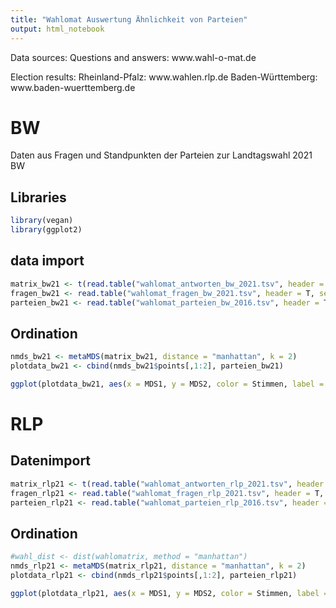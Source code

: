 ---
title: "Wahlomat Auswertung Ähnlichkeit von Parteien"
output: html_notebook
---

Data sources:
Questions and answers: www.wahl-o-mat.de

Election results:
Rheinland-Pfalz: www.wahlen.rlp.de
Baden-Württemberg: www.baden-wuerttemberg.de


# BW
Daten aus Fragen und Standpunkten der Parteien zur Landtagswahl 2021 BW

## Libraries
```{r}
library(vegan)
library(ggplot2)
```


## data import
```{r}
matrix_bw21 <- t(read.table("wahlomat_antworten_bw_2021.tsv", header = T))
fragen_bw21 <- read.table("wahlomat_fragen_bw_2021.tsv", header = T, sep = "\t", )
parteien_bw21 <- read.table("wahlomat_parteien_bw_2016.tsv", header = T, row.names = 1)
```

## Ordination
```{r}
nmds_bw21 <- metaMDS(matrix_bw21, distance = "manhattan", k = 2)
plotdata_bw21 <- cbind(nmds_bw21$points[,1:2], parteien_bw21)

ggplot(plotdata_bw21, aes(x = MDS1, y = MDS2, color = Stimmen, label = rownames(plotdata_bw21))) + geom_text() + scale_color_steps(n.breaks = 5)
```

# RLP

## Datenimport
```{r}
matrix_rlp21 <- t(read.table("wahlomat_antworten_rlp_2021.tsv", header = T))
fragen_rlp21 <- read.table("wahlomat_fragen_rlp_2021.tsv", header = T, sep = "\t", )
parteien_rlp21 <- read.table("wahlomat_parteien_rlp_2016.tsv", header = T, row.names = 1)
```

## Ordination
```{r}
#wahl_dist <- dist(wahlomatrix, method = "manhattan")
nmds_rlp21 <- metaMDS(matrix_rlp21, distance = "manhattan", k = 2)
plotdata_rlp21 <- cbind(nmds_rlp21$points[,1:2], parteien_rlp21)

ggplot(plotdata_rlp21, aes(x = MDS1, y = MDS2, color = Stimmen, label = rownames(plotdata_rlp21))) + geom_text() + scale_size_area()
```
